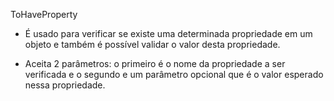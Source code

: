 ToHaveProperty

- É usado para verificar se existe uma determinada propriedade em um objeto e também é possível validar o valor desta propriedade.

- Aceita 2 parâmetros: o primeiro é o nome da propriedade a ser verificada e o segundo e um parâmetro opcional que é o valor esperado nessa propriedade.
